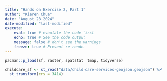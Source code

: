 ```yaml
---
title: "Hands on Exercise 2, Part 1"
author: "Kieren Chua"
date: "August 28 2024"
date-modified: "last-modified"
execute: 
    eval: true # evaulate the code first
    echo: true # See the code output
    message: false # don't see the warnings
    freeze: true # Prevent re-render
---
```



```r
pacman::p_load(sf, raster, spatstat, tmap, tidyverse)
```


```r
childcare_sf <- st_read("data/child-care-services-geojson.geojson") %>%
  st_transform(crs = 3414)
```